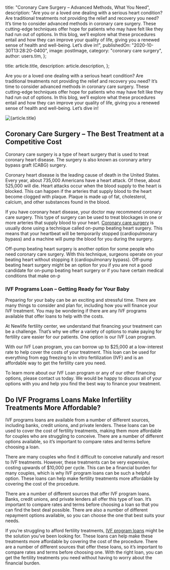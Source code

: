 
  title: "Coronary Care Surgery – Advanced Methods, What You Need",
  description:
    "Are you or a loved one dealing with a serious heart condition? Are traditional treatments not providing the relief and recovery you need? It’s time to consider advanced methods in coronary care surgery. These cutting-edge techniques offer hope for patients who may have felt like they had run out of options. In this blog, we’ll explore what these procedures entail and how they can improve your quality of life, giving you a renewed sense of health and well-being. Let’s dive in!",
  publishedOn: "2020-10-30T13:28:20-0400",
  image: postImage,
  category: "coronary care surgery",
  author: users.tim,
};

  title: article.title,
  description: article.description,
};


Are you or a loved one dealing with a serious heart condition? Are traditional treatments not providing the relief and recovery you need? It’s time to consider advanced methods in coronary care surgery. These cutting-edge techniques offer hope for patients who may have felt like they had run out of options. In this blog, we’ll explore what these procedures entail and how they can improve your quality of life, giving you a renewed sense of health and well-being. Let’s dive in!

<Image src={postImage} alt={article.title} />

## Coronary Care Surgery – The Best Treatment at a Competitive Cost

Coronary care surgery is a type of heart surgery that is used to treat coronary heart disease. The surgery is also known as coronary artery bypass graft (CABG) surgery.

Coronary heart disease is the leading cause of death in the United States. Every year, about 735,000 Americans have a heart attack. Of these, about 525,000 will die. Heart attacks occur when the blood supply to the heart is blocked. This can happen if the arteries that supply blood to the heart become clogged with plaque. Plaque is made up of fat, cholesterol, calcium, and other substances found in the blood.

If you have coronary heart disease, your doctor may recommend coronary care surgery. This type of surgery can be used to treat blockages in one or more arteries that supply blood to your heart. [Coronary care surgery](https://tlc.com.au/coronary-care-surgery/) is usually done using a technique called on-pump beating heart surgery. This means that your heartbeat will be temporarily stopped (cardiopulmonary bypass) and a machine will pump the blood for you during the surgery.

Off-pump beating heart surgery is another option for some people who need coronary care surgery. With this technique, surgeons operate on your beating heart without stopping it (cardiopulmonary bypass). Off-pump beating heart surgery might be an option for you if you are not a good candidate for on-pump beating heart surgery or if you have certain medical conditions that make on-p

### IVF Programs Loan – Getting Ready for Your Baby

Preparing for your baby can be an exciting and stressful time. There are many things to consider and plan for, including how you will finance your IVF treatment. You may be wondering if there are any IVF programs available that offer loans to help with the costs.

At Newlife fertility center, we understand that financing your treatment can be a challenge. That’s why we offer a variety of options to make paying for fertility care easier for our patients. One option is our IVF Loan program.

With our IVF Loan program, you can borrow up to $25,000 at a low-interest rate to help cover the costs of your treatment. This loan can be used for everything from egg freezing to in vitro fertilization (IVF) and is an affordable way to get the fertility care you need.

To learn more about our IVF Loan program or any of our other financing options, please contact us today. We would be happy to discuss all of your options with you and help you find the best way to finance your treatment.

## Do IVF Programs Loans Make Infertility Treatments More Affordable?

IVF programs loans are available from a number of different sources, including banks, credit unions, and private lenders. These loans can be used to cover the cost of fertility treatments, making them more affordable for couples who are struggling to conceive. There are a number of different options available, so it’s important to compare rates and terms before choosing a loan.

There are many couples who find it difficult to conceive naturally and resort to IVF treatments. However, these treatments can be very expensive, costing upwards of $10,000 per cycle. This can be a financial burden for many couples, which is why IVF program loans can be such a helpful option. These loans can help make fertility treatments more affordable by covering the cost of the procedure.

There are a number of different sources that offer IVF program loans. Banks, credit unions, and private lenders all offer this type of loan. It’s important to compare rates and terms before choosing a loan so that you can find the best deal possible. There are also a number of different repayment options available, so you can choose the one that best suits your needs.

If you’re struggling to afford fertility treatments, [IVF program loans](https://tlc.com.au/category/ivf-programs-loan/) might be the solution you’ve been looking for. These loans can help make these treatments more affordable by covering the cost of the procedure. There are a number of different sources that offer these loans, so it’s important to compare rates and terms before choosing one. With the right loan, you can get the fertility treatments you need without having to worry about the financial burden.
